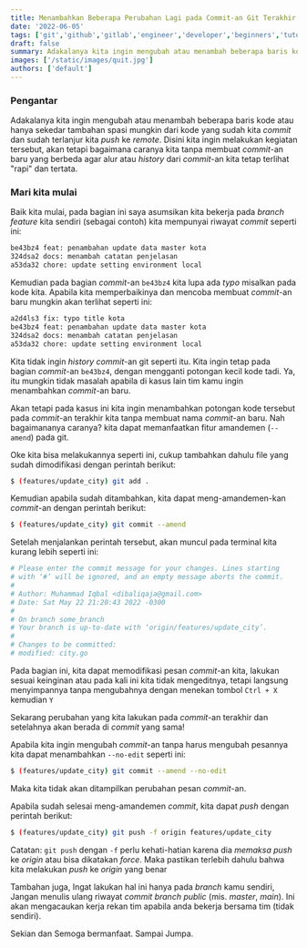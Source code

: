 ```yaml
---
title: Menambahkan Beberapa Perubahan Lagi pada Commit-an Git Terakhir Tanpa Membuat Commit-an Baru
date: '2022-06-05'
tags: ['git','github','gitlab','engineer','developer','beginners','tutorial']
draft: false
summary: Adakalanya kita ingin mengubah atau menambah beberapa baris kode atau hanya sekedar tambahan spasi mungkin dari kode yang sudah kita commit dan sudah terlanjur kita push ke remote.
images: ['/static/images/quit.jpg']
authors: ['default']
---
```



### Pengantar
Adakalanya kita ingin mengubah atau menambah beberapa baris kode atau hanya 
sekedar tambahan spasi mungkin dari kode yang sudah kita *commit* dan sudah terlanjur 
kita *push* ke *remote*.
Disini kita ingin melakukan kegiatan tersebut, 
akan tetapi bagaimana caranya kita tanpa membuat *commit*-an baru yang berbeda 
agar alur atau *history* dari *commit*-an kita tetap terlihat "rapi" dan tertata.

### Mari kita mulai
Baik kita mulai, pada bagian ini saya asumsikan kita 
bekerja pada *branch* *feature* kita sendiri (sebagai contoh) kita mempunyai 
riwayat *commit* seperti ini:

```bash
be43bz4 feat: penambahan update data master kota
324dsa2 docs: menambah catatan penjelasan
a53da32 chore: update setting environment local
```

Kemudian pada bagian *commit*-an `be43bz4` kita lupa ada *typo* misalkan pada kode kita. 
Apabila kita memperbaikinya dan mencoba membuat *commit*-an baru mungkin akan terlihat seperti ini:

```bash
a2d4ls3 fix: typo title kota
be43bz4 feat: penambahan update data master kota
324dsa2 docs: menambah catatan penjelasan
a53da32 chore: update setting environment local
```

Kita tidak ingin *history* *commit*-an git seperti itu. 
Kita ingin tetap pada bagian *commit*-an `be43bz4`, 
dengan mengganti potongan kecil kode tadi. 
Ya, itu mungkin tidak masalah apabila di kasus lain tim kamu ingin menambahkan *commit*-an baru. 

Akan tetapi pada kasus ini kita ingin menambahkan potongan kode tersebut pada *commit*-an terakhir kita tanpa membuat nama *commit*-an baru. 
Nah bagaimananya caranya?
kita dapat memanfaatkan fitur amandemen (`--amend`) pada git.

Oke kita bisa melakukannya seperti ini,
cukup tambahkan dahulu file yang sudah dimodifikasi dengan perintah berikut:
```bash
$ (features/update_city) git add .
```

Kemudian apabila sudah ditambahkan, 
kita dapat meng-amandemen-kan *commit*-an dengan perintah berikut:
```bash
$ (features/update_city) git commit --amend
```

Setelah menjalankan perintah tersebut, akan muncul pada terminal kita kurang lebih seperti ini:
```bash
# Please enter the commit message for your changes. Lines starting
# with ‘#’ will be ignored, and an empty message aborts the commit.
#
# Author: Muhammad Iqbal <dibaliqaja@gmail.com>
# Date: Sat May 22 21:20:43 2022 -0300
#
# On branch some_branch
# Your branch is up-to-date with ‘origin/features/update_city’.
#
# Changes to be committed:
# modified: city.go
```

Pada bagian ini, kita dapat memodifikasi pesan *commit*-an kita, 
lakukan sesuai keinginan atau pada kali ini kita tidak mengeditnya,
tetapi langsung menyimpannya tanpa mengubahnya dengan menekan tombol `Ctrl + X` kemudian `Y`

Sekarang perubahan yang kita lakukan pada *commit*-an terakhir dan setelahnya akan berada di *commit* yang sama!

Apabila kita ingin mengubah *commit*-an tanpa harus mengubah pesannya kita dapat menambahkan `--no-edit` seperti ini:
```bash
$ (features/update_city) git commit --amend --no-edit
```

Maka kita tidak akan ditampilkan perubahan pesan *commit*-an.

Apabila sudah selesai meng-amandemen *commit*, kita dapat *push* dengan perintah berikut:
```bash
$ (features/update_city) git push -f origin features/update_city
```

Catatan: `git push` dengan `-f` perlu kehati-hatian karena dia *memaksa* *push* ke *origin* atau bisa dikatakan *force*. 
Maka pastikan terlebih dahulu bahwa kita melakukan *push* ke *origin* yang benar

Tambahan juga, Ingat lakukan hal ini hanya pada _branch_ kamu sendiri, 
Jangan menulis ulang riwayat *commit* *branch* *public* (mis. *master*, *main*). 
Ini akan mengacaukan kerja rekan tim apabila anda bekerja bersama tim (tidak sendiri).


Sekian dan Semoga bermanfaat. Sampai Jumpa.